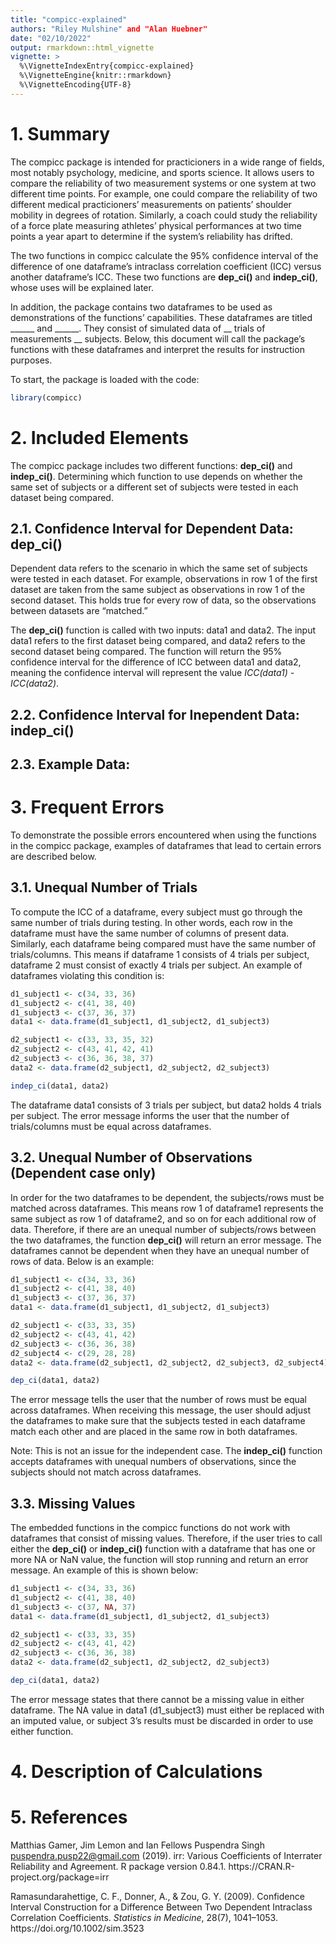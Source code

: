 ```yaml
---
title: "compicc-explained"
authors: "Riley Mulshine" and "Alan Huebner"
date: "02/10/2022"
output: rmarkdown::html_vignette
vignette: >
  %\VignetteIndexEntry{compicc-explained}
  %\VignetteEngine{knitr::rmarkdown}
  %\VignetteEncoding{UTF-8}
---
```


# 1. Summary

The compicc package is intended for practicioners in a wide range of fields, most notably psychology, medicine, and sports science. It allows users to compare the reliability of two measurement systems or one system at two different time points. For example, one could compare the reliability of two different medical practicioners' measurements on patients' shoulder mobility in degrees of rotation. Similarly, a coach could study the reliability of a force plate measuring athletes' physical performances at two time points a year apart to determine if the system's reliability has drifted.

The two functions in compicc calculate the 95% confidence interval of the difference of one dataframe's intraclass correlation coefficient (ICC) versus another dataframe's ICC. These two functions are **dep_ci()** and **indep_ci()**, whose uses will be explained later.

In addition, the package contains two dataframes to be used as demonstrations of the functions' capabilities. These dataframes are titled ______ and ______. They consist of simulated data of __ trials of measurements __ subjects. Below, this document will call the package's functions with these dataframes and interpret the results for instruction purposes.

To start, the package is loaded with the code:

``` r
library(compicc)
```

# 2. Included Elements

The compicc package includes two different functions: **dep_ci()** and **indep_ci()**. Determining which function to use depends on whether the same set of subjects or a different set of subjects were tested in each dataset being compared.

## 2.1. Confidence Interval for Dependent Data: dep_ci()

Dependent data refers to the scenario in which the same set of subjects were tested in each dataset. For example, observations in row 1 of the first dataset are taken from the same subject as observations in row 1 of the second dataset. This holds true for every row of data, so the observations between datasets are "matched."

The **dep_ci()** function is called with two inputs: data1 and data2. The input data1 refers to the first dataset being compared, and data2 refers to the second dataset being compared. The function will return the 95% confidence interval for the difference of ICC between data1 and data2, meaning the confidence interval will represent the value *ICC(data1) - ICC(data2)*.

## 2.2. Confidence Interval for Inependent Data: indep_ci()



## 2.3. Example Data: 

# 3. Frequent Errors

To demonstrate the possible errors encountered when using the functions in the compicc package, examples of dataframes that lead to certain errors are described below.

## 3.1. Unequal Number of Trials

To compute the ICC of a dataframe, every subject must go through the same number of trials during testing. In other words, each row in the dataframe must have the same number of columns of present data. Similarly, each dataframe being compared must have the same number of trials/columns. This means if dataframe 1 consists of 4 trials per subject, dataframe 2 must consist of exactly 4 trials per subject. An example of dataframes violating this condition is:

``` r
d1_subject1 <- c(34, 33, 36)
d1_subject2 <- c(41, 38, 40)
d1_subject3 <- c(37, 36, 37)
data1 <- data.frame(d1_subject1, d1_subject2, d1_subject3)

d2_subject1 <- c(33, 33, 35, 32)
d2_subject2 <- c(43, 41, 42, 41)
d2_subject3 <- c(36, 36, 38, 37)
data2 <- data.frame(d2_subject1, d2_subject2, d2_subject3)

indep_ci(data1, data2)
```

The dataframe data1 consists of 3 trials per subject, but data2 holds 4 trials per subject. The error message informs the user that the number of trials/columns must be equal across dataframes.

## 3.2. Unequal Number of Observations (Dependent case only)

In order for the two dataframes to be dependent, the subjects/rows must be matched across dataframes. This means row 1 of dataframe1 represents the same subject as row 1 of dataframe2, and so on for each additional row of data. Therefore, if there are an unequal number of subjects/rows between the two dataframes, the function **dep_ci()** will return an error message. The dataframes cannot be dependent when they have an unequal number of rows of data. Below is an example:

``` r
d1_subject1 <- c(34, 33, 36)
d1_subject2 <- c(41, 38, 40)
d1_subject3 <- c(37, 36, 37)
data1 <- data.frame(d1_subject1, d1_subject2, d1_subject3)

d2_subject1 <- c(33, 33, 35)
d2_subject2 <- c(43, 41, 42)
d2_subject3 <- c(36, 36, 38)
d2_subject4 <- c(29, 28, 28)
data2 <- data.frame(d2_subject1, d2_subject2, d2_subject3, d2_subject4)

dep_ci(data1, data2)
```

The error message tells the user that the number of rows must be equal across dataframes. When receiving this message, the user should adjust the dataframes to make sure that the subjects tested in each dataframe match each other and are placed in the same row in both dataframes.

Note: This is not an issue for the independent case. The **indep_ci()** function accepts dataframes with unequal numbers of observations, since the subjects should not match across dataframes.

## 3.3. Missing Values

The embedded functions in the compicc functions do not work with dataframes that consist of missing values. Therefore, if the user tries to call either the **dep_ci()** or **indep_ci()** function with a dataframe that has one or more NA or NaN value, the function will stop running and return an error message. An example of this is shown below:

``` r
d1_subject1 <- c(34, 33, 36)
d1_subject2 <- c(41, 38, 40)
d1_subject3 <- c(37, NA, 37)
data1 <- data.frame(d1_subject1, d1_subject2, d1_subject3)

d2_subject1 <- c(33, 33, 35)
d2_subject2 <- c(43, 41, 42)
d2_subject3 <- c(36, 36, 38)
data2 <- data.frame(d2_subject1, d2_subject2, d2_subject3)

dep_ci(data1, data2)
```

The error message states that there cannot be a missing value in either dataframe. The NA value in data1 (d1_subject3) must either be replaced with an imputed value, or subject 3's results must be discarded in order to use either function.

# 4. Description of Calculations

# 5. References

Matthias Gamer, Jim Lemon and Ian Fellows Puspendra Singh <puspendra.pusp22@gmail.com> (2019). irr: Various Coefficients of Interrater Reliability and Agreement. R package version 0.84.1. https://CRAN.R-project.org/package=irr

Ramasundarahettige, C. F., Donner, A., &amp; Zou, G. Y. (2009). Confidence Interval Construction for a Difference Between Two Dependent Intraclass Correlation Coefficients. *Statistics in Medicine*, 28(7), 1041–1053. https://doi.org/10.1002/sim.3523 


